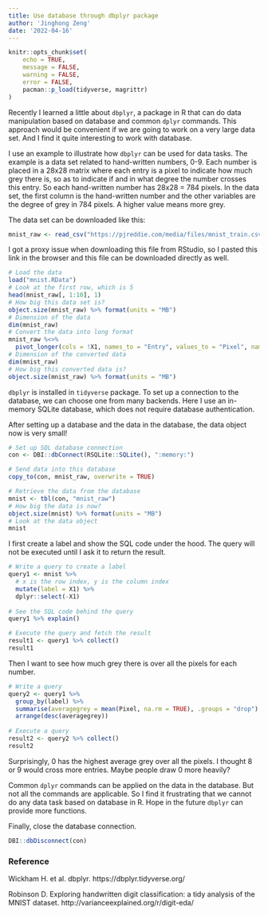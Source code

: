 ```yaml
---
title: Use database through dbplyr package
author: 'Jinghong Zeng'
date: '2022-04-16'
---
```


```r
knitr::opts_chunk$set(
	echo = TRUE,
	message = FALSE,
	warning = FALSE,
	error = FALSE,
	pacman::p_load(tidyverse, magrittr)
)
```

Recently I learned a little about `dbplyr`, a package in R that can do data manipulation based on database and common `dplyr` commands. This approach would be convenient if we are going to work on a very large data set. And I find it quite interesting to work with database.

I use an example to illustrate how `dbplyr` can be used for data tasks. The example is a data set related to hand-written numbers, 0-9. Each number is placed in a 28x28 matrix where each entry is a pixel to indicate how much grey there is, so as to indicate if and in what degree the number crosses this entry. So each hand-written number has 28x28 = 784 pixels. In the data set, the first column is the hand-written number and the other variables are the degree of grey in 784 pixels. A higher value means more grey.

The data set can be downloaded like this:

```r
mnist_raw <- read_csv("https://pjreddie.com/media/files/mnist_train.csv", col_names = FALSE)
```

I got a proxy issue when downloading this file from RStudio, so I pasted this link in the browser and this file can be downloaded directly as well. 

```r
# Load the data
load("mnist.RData")
# Look at the first row, which is 5
head(mnist_raw[, 1:10], 1)
# How big this data set is?
object.size(mnist_raw) %>% format(units = "MB")
# Dimension of the data
dim(mnist_raw)
# Convert the data into long format
mnist_raw %<>% 
  pivot_longer(cols = !X1, names_to = "Entry", values_to = "Pixel", names_prefix = "X", names_transform = list(Entry = as.integer))
# Dimension of the converted data
dim(mnist_raw)
# How big this converted data is?
object.size(mnist_raw) %>% format(units = "MB")
```

`dbplyr` is installed in `tidyverse` package. To set up a connection to the database, we can choose one from many backends. Here I use an in-memory SQLite database, which does not require database authentication.

After setting up a database and the data in the database, the data object now is very small! 

```r
# Set up SQL database connection
con <- DBI::dbConnect(RSQLite::SQLite(), ":memory:")

# Send data into this database
copy_to(con, mnist_raw, overwrite = TRUE)

# Retrieve the data from the database
mnist <- tbl(con, "mnist_raw")
# How big the data is now?
object.size(mnist) %>% format(units = "MB")
# Look at the data object
mnist
```

I first create a label and show the SQL code under the hood. The query will not be executed until I ask it to return the result.

```r
# Write a query to create a label
query1 <- mnist %>%
  # x is the row index, y is the column index
  mutate(label = X1) %>%
  dplyr::select(-X1)
  
# See the SQL code behind the query
query1 %>% explain()

# Execute the query and fetch the result
result1 <- query1 %>% collect()
result1
```

Then I want to see how much grey there is over all the pixels for each number.

```r
# Write a query
query2 <- query1 %>%
  group_by(label) %>%
  summarise(averagegrey = mean(Pixel, na.rm = TRUE), .groups = "drop") %>%
  arrange(desc(averagegrey))
  
# Execute a query
result2 <- query2 %>% collect()
result2
```

Surprisingly, 0 has the highest average grey over all the pixels. I thought 8 or 9 would cross more entries. Maybe people draw 0 more heavily?

Common `dplyr` commands can be applied on the data in the database. But not all the commands are applicable. So I find it frustrating that we cannot do any data task based on database in R. Hope in the future `dbplyr` can provide more functions.

Finally, close the database connection.

```r
DBI::dbDisconnect(con)
```


### Reference

Wickham H. et al. dbplyr. https://dbplyr.tidyverse.org/

Robinson D. Exploring handwritten digit classification: a tidy analysis of the MNIST dataset. http://varianceexplained.org/r/digit-eda/